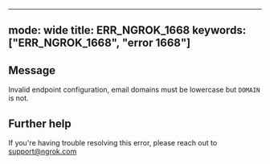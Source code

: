 
---
mode: wide
title: ERR_NGROK_1668
keywords: ["ERR_NGROK_1668", "error 1668"]
---

## Message
Invalid endpoint configuration, email domains must be lowercase but `DOMAIN` is not.




## Further help
If you're having trouble resolving this error, please reach out to [support@ngrok.com](mailto:support@ngrok.com?subject=Help%20with%20ERR_NGROK_1668)

